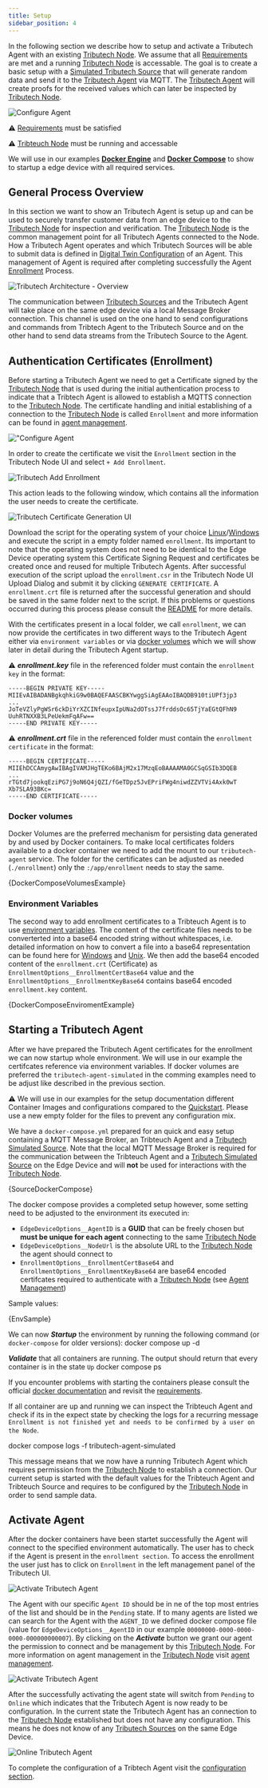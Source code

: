 ```yaml
---
title: Setup
sidebar_position: 4
---
```



In the following section we describe how to setup and activate a Tributech Agent with an existing [Tributech Node](../tributech_node/overview.md).
We assume that all [Requirements](requirements.mdx) are met and a running [Tributech Node](../tributech_node/overview.md) is accessable. The goal is to create a basic setup with a [Simulated Tributech Source](./sources/simulated_source.mdx) that will generate random data and send it to the [Tributech Agent](overview.md) via MQTT. The [Tributech Agent](overview.md) will create proofs for the received values which can later be inspected by [Tributech Node](../tributech_node/overview.md).

![**Configure Agent**](./img/EdgeDeviceOverviewFocusAgent.png)


:warning: [Requirements](requirements.mdx) must be satisfied

:warning: [Tribteuch Node](../tributech_node/overview.md) must be running and accessable

We will use in our examples [**Docker Engine**](https://docs.docker.com/engine/) and [**Docker Compose**](https://docs.docker.com/compose/) to show to startup a edge device with all required services. 

## General Process Overview
In this section we want to show an Tributech Agent is setup up and can be used to securely transfer 
customer data from an edge device to the [Tributech Node](../tributech_node/overview.md) for inspection
and verification. The [Tributech Node](../tributech_node/overview.md) is the common management point for
all Tributech Agents connected to the Node. How a Tributech Agent operates and which Tributech Sources
will be able to submit data is defined in [Digital Twin Configuration](../tributech_node/agent/agent_configuration.mdx#configuring-an-agent)  of an Agent.
This management of Agent is required after completing successfully the Agent [Enrollment](#authentication-certificates-enrollment)
Process. 

![Tributech Architecture - Overview](./img/TributechArchitectureAgent.png)

The communication between [Tributech Sources](source_integration.md) and the Tributech Agent will take place on the same
edge device via a local Message Broker connection. This channel is used on the one hand to send configurations and commands from Tribtech Agent to the Tributech Source and on the other hand to send data streams from the Tributech Source to the Agent.

## Authentication Certificates (Enrollment)

Before starting a Tributech Agent we need to get a Certificate signed by the [Tributech Node](../tributech_node/overview.md)
that is used during the initial authentication process to indicate that a Tribtech Agent is allowed to establish a MQTTS connection to the [Tributech Node](../tributech_node/overview.md). The certificate handling and initial establishing of a connection to the [Tributech Node](../tributech_node/overview.md) is called `Enrollment` and more information can be found in [agent management](../tributech_node/agent/agent_management.mdx).

![**"Configure Agent**](./img/EdgeDeviceOverviewFocusAgentToNode.png)

In order to create the certificate we visit the `Enrollment` section in the Tributech Node UI and select
`+ Add Enrollment`.

![Tributech Add Enrollment](./img/node-agent-management-add-enrollment.png)


This action leads to the following window, which contains all the information the user needs to create the certificate.

![Tributech Certificate Generation UI](./img/node-agent-management-certificate-generation.png)

Download the script for the operating system of your choice [Linux](https://github.com/tributech-solutions/tributech-enrollment/blob/main/Linux/generate-csr.sh)/[Windows](https://github.com/tributech-solutions/tributech-enrollment/blob/main/Windows/generate-csr.ps1) and execute the script in a empty folder named `enrollment`. Its important to note that the operating system does not
need to be identical to the Edge Device operating system this Certificate Signing Request and certificates be
created once and reused for multiple Tributech Agents. After successful execution of the script upload the `enrollment.csr` 
in the Tributech Node UI Upload Dialog and submit it by clicking `GENERATE CERTIFICATE`. A `enrollment.crt` file is returned
after the successful generation and should be saved in the same folder next to the script. If this problems or questions 
occurred during this process please consult the [README](https://github.com/tributech-solutions/tributech-enrollment/blob/main/README.md) for more details.

With the certificates present in a local folder, we call `enrollment`, we can now provide the certificates in two different ways to the Tributech Agent either via `environment variables` or via [docker volumes](https://docs.docker.com/storage/volumes/) which we will show later in detail during the Tributech Agent startup.



:warning: ***enrollment.key*** file in the referenced folder must contain the `enrollment key` in the format:
```
-----BEGIN PRIVATE KEY-----
MIIEvAIBADANBgkqhkiG9w0BAQEFAASCBKYwggSiAgEAAoIBAQDB910tiUPf3jp3
...
JoTeVZlyPgWSr6ckDiYrXZCINfeupxIpUNa2dOTssJ7frddsOc65TjYaEGtQFhN9
UuhRTNXXB3LPeUekmFqAFw==
-----END PRIVATE KEY-----
```

:warning: ***enrollment.crt*** file in the referenced folder must contain the `enrollment certificate` in the format:

```
-----BEGIN CERTIFICATE-----
MIIEhDCCAmygAwIBAgIVAMJHgTEKo6BAjM2x17MzqEoBAAAAMA0GCSqGSIb3DQEB
...
rTGtd7jookqEziPG7j9oN6Q4jQZI/fGeTDpz5JvEPriFWg4niwdZZVTVi4Axk0wT
Xb7SLA93BKc=
-----END CERTIFICATE-----
```


### Docker volumes
Docker Volumes are the preferred mechanism for persisting data generated by and used by Docker containers.
To make local certificates folders available to a docker container we need to add the mount to our `tributech-agent` service.
The folder for the certificates can be adjusted as needed (`./enrollment`) only the `:/app/enrollment` needs to
stay the same. 

<CodeBlock className="language-yml" title="docker-compose.yml section">{DockerComposeVolumesExample}</CodeBlock>


### Environment Variables
The second way to add enrollment certificates to a Tribteuch Agent is to use [environment variables](https://docs.docker.com/compose/environment-variables/set-environment-variables/). The content of the certificate files needs to be converterted into a base64 encoded string without whitespaces, i.e. detailed information on how to convert a file into a base64 representation can be found here for [Windows](https://github.com/tributech-solutions/tributech-enrollment/tree/main/Windows) and [Unix](https://github.com/tributech-solutions/tributech-enrollment/tree/main/Linux). We then add the base64 encoded content of the `enrollment.crt` (Certificate) as `EnrollmentOptions__EnrollmentCertBase64` value and the `EnrollmentOptions__EnrollmentKeyBase64` contains base64 encoded `enrollment.key` content.

<CodeBlock className="language-yml" title="docker-compose.yml section">{DockerComposeEnviromentExample}</CodeBlock>

## Starting a Tributech Agent
After we have prepared the Tributech Agent certificates for the enrollment we can now startup whole environment.
We will use in our example the certifcates reference via environment variables. If docker volumes are preferred
the `tributech-agent-simulated` in the comming examples need to be adjust like described in the previous section.

:warning: We will use in our examples for the setup documentation different Container Images and configurations compared to the [Quickstart](quickstart.mdx). Please use a new empty folder for the files to prevent any configuration mix.

We have a `docker-compose.yml` prepared for an quick and easy setup containing a MQTT Message Broker, an Tribteuch Agent and a [Tributech Simulated Source](sources/simulated_source.mdx). Note that the local MQTT Message Broker is required for the communication between the Tribteuch Agent and a [Tributech Simulated Source](sources/simulated_source.mdx) on the Edge Device
and will **not** be used for interactions with the [Tributech Node](../tributech_node/overview.md).

<CodeBlock className="language-yml" title="docker-compose.yml">{SourceDockerCompose}</CodeBlock>

The docker compose provides a completed setup however, some setting need to be adjusted to the environment its executed in:

- `EdgeDeviceOptions__AgentID` is a **GUID** that can be freely chosen but **must be unique for each agent** connecting to the same [Tributech Node](../tributech_node/overview.md)
- `EdgeDeviceOptions__NodeUrl` is the absolute URL to the [Tributech Node](../tributech_node/overview.md) the agent should connect to
- `EnrollmentOptions__EnrollmentCertBase64` and `EnrollmentOptions__EnrollmentKeyBase64` are base64 encoded certifcates required to authenticate with a [Tributech Node](../tributech_node/overview.md) (see [Agent Management](../tributech_node/agent/agent_management.mdx)) 

Sample values:

<CodeBlock className="language-plain" title="env specific settings">{EnvSample}</CodeBlock>


We can now ***Startup*** the environment by running the following command (or `docker-compose` for older versions):
<CodeBlock className="bash" title="terminal">
docker compose up -d
</CodeBlock>

***Validate*** that all containers are running. The output should return that every container is in the state `Up`
<CodeBlock className="bash" title="terminal">
    docker compose ps
</CodeBlock>

If you encounter problems with starting the containers please consult the official [docker documentation](https://docs.docker.com/compose/reference/) and revisit the [requirements](requirements.mdx).

If all container are up and running we can inspect the Tribteuch Agent and check if its in the expect state by checking the logs for a recurring message `Enrollment is not finished yet and needs to be confirmed by a user on the Node`.

<CodeBlock className="bash" title="terminal">
docker compose logs -f tributech-agent-simulated
</CodeBlock>

This message means that we now have a running Tributech Agent which requires permission from the [Tributech Node](../tributech_node/overview.md) to establish a connection. Our current setup is started with the default values for the Tribteuch Agent and Tribteuch Source and requires to be configured by the [Tributech Node](../tributech_node/overview.md) in order to send sample data.

## Activate Agent

After the docker containers have been startet successfully the Agent will connect to the specified environment automatically. The user has to check if the Agent is present in the `enrollment section`. To access the enrollment the user just has to click on `Enrollment` in the left management panel of the Tributech UI. 

![***Activate Tributech Agent***](./img/agent-bond-enrollment.png)

 The Agent with our specific `Agent ID` should be in ne of the top most entries of the list and should be in the `Pending` state. 
 If to many agents are listed we can search for the Agent with the `AGENT_ID` we defined docker compose file (value for `EdgeDeviceOptions__AgentID` in our example `00000000-0000-0000-0000-000000000007`). By clicking on the ***Activate*** button we grant our agent the permission to connect and be management by this [Tributech Node](../tributech_node/overview.md). For more information on agent management in the [Tributech Node](../tributech_node/overview.md) visit [agent management](../tributech_node/agent/agent_management.mdx).

![***Activate Tributech Agent***](./img/node-agent-management-agent-activation.png)

After the successfully activating the agent state will switch from `Pending` to `Online` which indicates that the Tributech Agent is now ready to be configuration. In the current state the Tributech Agent has an connection to the [Tributech Node](../tributech_node/overview.md) established but does not have any configuration. This means he does not know of any [Tributech Sources](source_integration.md) on the same Edge Device.

![***Online Tributech Agent***](./img/agent-bond-activated.png)

To complete the configuration of a Tribtech Agent visit the [configuration section](../tributech_node/agent/agent_configuration.mdx#configuring-an-agent).
